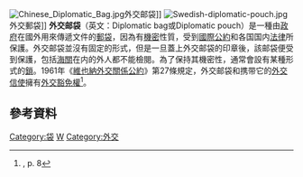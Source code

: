[[File:Chinese_Diplomatic_Bag.jpg|thumb]]外交邮袋]]
[[File:Swedish-diplomatic-pouch.jpg|thumb]]外交郵袋]]
'''外交邮袋'''（英文：Diplomatic bag或Diplomatic pouch）是一種由[[政府|政府]]在國外用來傳遞文件的[[郵袋|郵袋]]，因為有[[機密|機密]]性質，受到[[國際公約|國際公約]]和各国国内[[法律|法律]]所保護。外交邮袋並沒有固定的形式，但是一旦蓋上外交邮袋的印章後，該邮袋便受到保護，包括[[海關|海關]]在内的外人都不能檢閱。為了保持其機密性，通常會設有某種形式的[[鎖|鎖]]。1961年《[[維也納外交關係公約|維也納外交關係公約]]》第27條規定，外交邮袋和携带它的[[外交信使|外交信使]]擁有[[外交豁免權|外交豁免權]]<ref name=UN>{{cite web |url=http://legal.un.org/ilc/texts/instruments/english/conventions/9_1_1961.pdf |format=PDF |title=Vienna Convention on Diplomatic Relations 1961 |publisher=United Nations |accessdate=2008-10-05 |archive-date=2019-11-11 |archive-url=https://web.archive.org/web/20191111183208/http://legal.un.org/ilc/texts/instruments/english/conventions/9_1_1961.pdf |dead-url=no }}, p. 8</ref>。

==參考資料==
{{Reflist}}
{{外交}}
[[Category:袋|Category:袋]]
[[Category:密码学|W]]
[[Category:外交|Category:外交]]